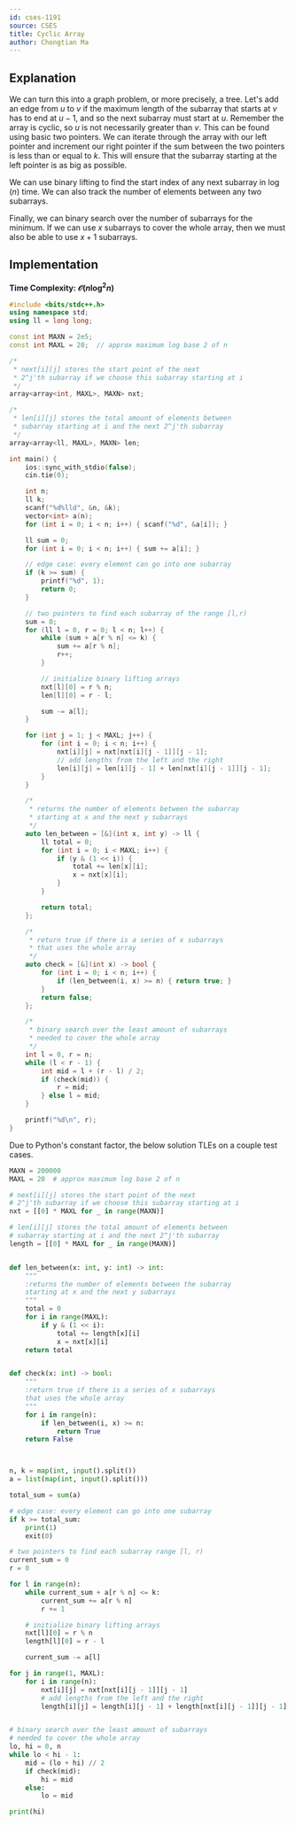```yaml
---
id: cses-1191
source: CSES
title: Cyclic Array
author: Chongtian Ma
---
```


## Explanation

We can turn this into a graph problem, or more precisely, a tree. Let's add an edge from $u$ to $v$ if the maximum length of the subarray that starts at $v$ has to end at $u-1$, and so the next subarray must start at $u$. Remember the array is cyclic, so $u$ is not necessarily greater than $v$. This can be found using basic two pointers. We can iterate through the array with our left pointer and increment our right pointer if the sum between the two pointers is less than or equal to $k$. This will ensure that the subarray starting at the left pointer is as big as possible.

We can use binary lifting to find the start index of any next subarray in $\log(n)$ time. We can also track the number of elements between any two subarrays.

Finally, we can binary search over the number of subarrays for the minimum. If we can use $x$ subarrays to cover the whole array, then we must also be able to use $x+1$ subarrays.

## Implementation

**Time Complexity: $\mathcal O(n \log^2n)$**

<LanguageSection>
<CPPSection>

```cpp
#include <bits/stdc++.h>
using namespace std;
using ll = long long;

const int MAXN = 2e5;
const int MAXL = 20;  // approx maximum log base 2 of n

/*
 * next[i][j] stores the start point of the next
 * 2^j'th subarray if we choose this subarray starting at i
 */
array<array<int, MAXL>, MAXN> nxt;

/*
 * len[i][j] stores the total amount of elements between
 * subarray starting at i and the next 2^j'th subarray
 */
array<array<ll, MAXL>, MAXN> len;

int main() {
	ios::sync_with_stdio(false);
	cin.tie(0);

	int n;
	ll k;
	scanf("%d%lld", &n, &k);
	vector<int> a(n);
	for (int i = 0; i < n; i++) { scanf("%d", &a[i]); }

	ll sum = 0;
	for (int i = 0; i < n; i++) { sum += a[i]; }

	// edge case: every element can go into one subarray
	if (k >= sum) {
		printf("%d", 1);
		return 0;
	}

	// two pointers to find each subarray of the range [l,r)
	sum = 0;
	for (ll l = 0, r = 0; l < n; l++) {
		while (sum + a[r % n] <= k) {
			sum += a[r % n];
			r++;
		}

		// initialize binary lifting arrays
		nxt[l][0] = r % n;
		len[l][0] = r - l;

		sum -= a[l];
	}

	for (int j = 1; j < MAXL; j++) {
		for (int i = 0; i < n; i++) {
			nxt[i][j] = nxt[nxt[i][j - 1]][j - 1];
			// add lengths from the left and the right
			len[i][j] = len[i][j - 1] + len[nxt[i][j - 1]][j - 1];
		}
	}

	/*
	 * returns the number of elements between the subarray
	 * starting at x and the next y subarrays
	 */
	auto len_between = [&](int x, int y) -> ll {
		ll total = 0;
		for (int i = 0; i < MAXL; i++) {
			if (y & (1 << i)) {
				total += len[x][i];
				x = nxt[x][i];
			}
		}

		return total;
	};

	/*
	 * return true if there is a series of x subarrays
	 * that uses the whole array
	 */
	auto check = [&](int x) -> bool {
		for (int i = 0; i < n; i++) {
			if (len_between(i, x) >= n) { return true; }
		}
		return false;
	};

	/*
	 * binary search over the least amount of subarrays
	 * needed to cover the whole array
	 */
	int l = 0, r = n;
	while (l < r - 1) {
		int mid = l + (r - l) / 2;
		if (check(mid)) {
			r = mid;
		} else l = mid;
	}

	printf("%d\n", r);
}
```

</CPPSection>
<PySection>

<Warning>

Due to Python's constant factor, the below solution TLEs on a couple test cases.

</Warning>

```py
MAXN = 200000
MAXL = 20  # approx maximum log base 2 of n

# next[i][j] stores the start point of the next
# 2^j'th subarray if we choose this subarray starting at i
nxt = [[0] * MAXL for _ in range(MAXN)]

# len[i][j] stores the total amount of elements between
# subarray starting at i and the next 2^j'th subarray
length = [[0] * MAXL for _ in range(MAXN)]


def len_between(x: int, y: int) -> int:
    """
    :returns the number of elements between the subarray
    starting at x and the next y subarrays
    """
    total = 0
    for i in range(MAXL):
        if y & (1 << i):
            total += length[x][i]
            x = nxt[x][i]
    return total


def check(x: int) -> bool:
    """
    :return true if there is a series of x subarrays
    that uses the whole array
    """
    for i in range(n):
        if len_between(i, x) >= n:
            return True
    return False



n, k = map(int, input().split())
a = list(map(int, input().split()))

total_sum = sum(a)

# edge case: every element can go into one subarray
if k >= total_sum:
    print(1)
    exit(0)

# two pointers to find each subarray range [l, r)
current_sum = 0
r = 0

for l in range(n):
    while current_sum + a[r % n] <= k:
        current_sum += a[r % n]
        r += 1

    # initialize binary lifting arrays
    nxt[l][0] = r % n
    length[l][0] = r - l

    current_sum -= a[l]

for j in range(1, MAXL):
    for i in range(n):
        nxt[i][j] = nxt[nxt[i][j - 1]][j - 1]
        # add lengths from the left and the right
        length[i][j] = length[i][j - 1] + length[nxt[i][j - 1]][j - 1]


# binary search over the least amount of subarrays
# needed to cover the whole array
lo, hi = 0, n
while lo < hi - 1:
    mid = (lo + hi) // 2
    if check(mid):
        hi = mid
    else:
        lo = mid

print(hi)
```

</PySection>
</LanguageSection>

